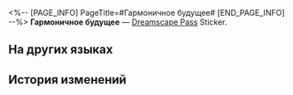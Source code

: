 <%-- [PAGE_INFO]
PageTitle=#Гармоничное будущее#
[END_PAGE_INFO] --%>
{{Предмет Инфобокс
|id          = 224008
|Изображение = Dreamscape Pass Sticker Гармоничное будущее.png
|Тип         = Dreamscape Pass Sticker
|Тип2        = Утренняя звезда и вечерняя звезда Stickers
|Инвентарь   = 
|Редкость    = 4
|Эффект      = 
|Описание    = Пронумерованные наклейки, используемые для украшения дневника сновидений. Бывают самыми разными.
|Источник1   = [[Открыто по умолчанию]]
}}
{{Описание|В идеальном мире мы все - музыканты.}}
'''Гармоничное будущее''' — [[Dreamscape Pass]] Sticker.

==На других языках==
{{На других языках
|en   = Tomorrow in Harmonious Chords
|zhs  = 同音共律的来日
|zht  = 同音共律的來日
|ja   = 調律された未来
|ko   = 같은 음률의 미래
|es   = Futuro Unisonante
|fr   = Futur harmonieux
|ru   = Гармоничное будущее
|th   = อนาคตแห่งเสียงประสาน
|vi   = Tương Lai Trong Hợp Âm Hài Hòa
|de   = Zukunft in Harmonie
|id   = Tomorrow in Harmonious Chords
|pt   = Amanhã em Acordes Harmoniosos
}}

==История изменений==
{{История изменений|3.5}}